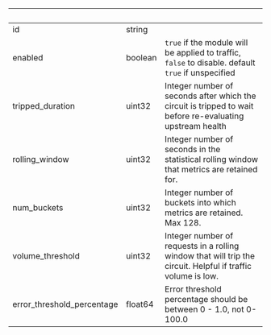 | &nbsp;                     | &nbsp;  | &nbsp;                                                                                                       |
| -------------------------- | ------- | ------------------------------------------------------------------------------------------------------------ |
| id                         | string  |                                                                                                              |
| enabled                    | boolean | `true` if the module will be applied to traffic, `false` to disable. default `true` if unspecified           |
| tripped_duration           | uint32  | Integer number of seconds after which the circuit is tripped to wait before re-evaluating upstream health    |
| rolling_window             | uint32  | Integer number of seconds in the statistical rolling window that metrics are retained for.                   |
| num_buckets                | uint32  | Integer number of buckets into which metrics are retained. Max 128.                                          |
| volume_threshold           | uint32  | Integer number of requests in a rolling window that will trip the circuit. Helpful if traffic volume is low. |
| error_threshold_percentage | float64 | Error threshold percentage should be between 0 - 1.0, not 0-100.0                                            |
